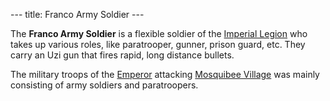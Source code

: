 ---
title: Franco Army Soldier
---

{{Infobox Enemy
 |image=Franco Army Soldier.jpg
 |race=franco
 |gender=male
 |size=average
 |lba1=
 |lba2=yes
 |alignment=emperor
 |occupation=Franco Army
 |requires=red
 |melee=yes
 |ranged=yes
 |magic=
 |explosive=
 |range=long
 |speed=
 |damage=
 |rate=high
 |reaction=
 |recovery=
}}

The '''Franco Army Soldier''' is a flexible soldier of the [[:category:Imperial Legion|Imperial Legion]] who takes up various roles, like paratrooper, gunner, prison guard, etc. They carry an Uzi gun that fires rapid, long distance bullets.

The military troops of the [[Emperor]] attacking [[Mosquibee Village]] was mainly consisting of army soldiers and paratroopers.
{{stub}}